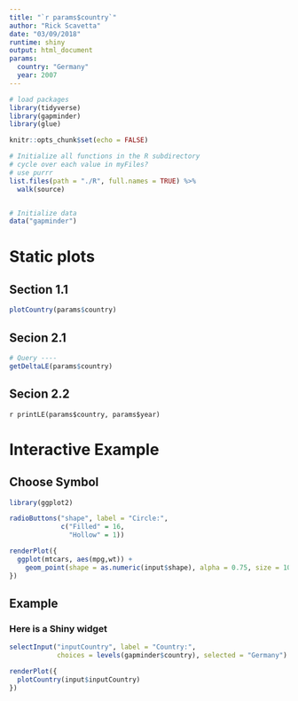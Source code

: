 ```yaml
---
title: "`r params$country`"
author: "Rick Scavetta"
date: "03/09/2018"
runtime: shiny
output: html_document
params:
  country: "Germany"
  year: 2007
---
```


```r

# load packages
library(tidyverse)
library(gapminder)
library(glue)

knitr::opts_chunk$set(echo = FALSE)

# Initialize all functions in the R subdirectory
# cycle over each value in myFiles?
# use purrr
list.files(path = "./R", full.names = TRUE) %>% 
  walk(source)


# Initialize data
data("gapminder")

```

# Static plots {.tabset}

## Section 1.1

```r
plotCountry(params$country)
```

## Secion 2.1

```r
# Query ----
getDeltaLE(params$country)
```

## Secion 2.2

`r printLE(params$country, params$year)`

# Interactive Example {.tabset}

## Choose Symbol

```r
library(ggplot2)

radioButtons("shape", label = "Circle:",
             c("Filled" = 16,
               "Hollow" = 1))

```

```r
renderPlot({
  ggplot(mtcars, aes(mpg,wt)) +
    geom_point(shape = as.numeric(input$shape), alpha = 0.75, size = 10)
})
```

## Example

### Here is a Shiny widget

```r
selectInput("inputCountry", label = "Country:",
            choices = levels(gapminder$country), selected = "Germany")
```

```r
renderPlot({
  plotCountry(input$inputCountry)
})
```